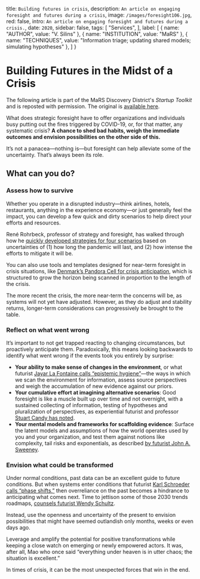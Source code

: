 
  title: `Building futures in crisis`,
  description: `An article on engaging foresight and futures during a crisis`,
  image: `/images/foresight106.jpg`,
  red: false,
  intro: `An article on engaging foresight and futures during a crisis.`,
  date: `2020`,
  sidebar: false,
  tags: [
    "Services",
  ],
  label: [
    {
      name: "AUTHOR",
      value: "V. Silins"
    },
    {
      name: "INSTITUTION",
      value: "MaRS"
    },
    {
      name: "TECHNIQUES",
      value: "Information triage; updating shared models; simulating hypotheses"
    },
  ]
}


# Building Futures in the Midst of a Crisis
The following article is part of the MaRS Discovery District's _Startup Toolkit_ and is reposted with permission. The original is [available here](https://learn.marsdd.com/article/covid-19-building-futures-in-the-midst-of-a-crisis/).

<Label meta={meta} />

What does strategic foresight have to offer organizations and individuals busy putting out the fires triggered by COVID-19, or, for that matter, any systematic crisis? **A chance to shed bad habits, weigh the immediate outcomes and envision possibilities on the other side of this.**

It’s not a panacea—nothing is—but foresight can help alleviate some of the uncertainty. That’s always been its role.

## What can you do?

### Assess how to survive

Whether you operate in a disrupted industry—think airlines, hotels, restaurants, anything in the experience economy—or just generally feel the impact, you can develop a few quick and dirty scenarios to help direct your efforts and resources.

René Rohrbeck, professor of strategy and foresight, has walked through how he [quickly developed strategies for four scenarios](https://www.linkedin.com/pulse/three-important-lessons-i-learned-business-covid-19-times-rohrbeck/) based on uncertainties of (1) how long the pandemic will last, and (2) how intense the efforts to mitigate it will be.

You can also use tools and templates designed for near-term foresight in crisis situations, like [Denmark’s Pandora Cell for crisis anticipation](https://www.oecd.org/governance/toolkit-on-risk-governance/goodpractices/page/denmarkspandoracellforcrisisanticipation.htm), which is structured to grow the horizon being scanned in proportion to the length of the crisis.

The more recent the crisis, the more near-term the concerns will be, as systems will not yet have adjusted. However, as they do adjust and stability returns, longer-term considerations can progressively be brought to the table.

### Reflect on what went wrong

It’s important to not get trapped reacting to changing circumstances, but proactively anticipate them. Paradoxically, this means looking backwards to identify what went wrong if the events took you entirely by surprise:

* **Your ability to make sense of changes in the environment**, or what futurist [Jayar La Fontaine calls “epistemic hygiene”](https://medium.com/@wildthought/covid-19-and-epistemic-hygiene-d14db1205f26)—the ways in which we scan the environment for information, assess source perspectives and weigh the accumulation of new evidence against our priors.
* **Your cumulative effort at imagining alternative scenarios**: Good foresight is like a muscle built up over time and not overnight, with a sustained collecting of information, testing of hypotheses and pluralization of perspectives, as experiential futurist and professor [Stuart Candy has noted](https://www.linkedin.com/pulse/when-reality-outruns-imagination-stuart-candy/).
* **Your mental models and frameworks for scaffolding evidence**: Surface the latent models and assumptions of how the world operates used by you and your organization, and test them against notions like complexity, tail risks and exponentials, as described [by futurist John A. Sweeney](https://medium.com/@aloha_futures/hot-take-v2-0-why-covid-19-is-and-is-not-a-black-swan-futures-foresight-and-a-new-old-metaphor-424ff59ddddb).

### Envision what could be transformed

Under normal conditions, past data can be an excellent guide to future conditions. But when systems enter conditions that futurist [Karl Schroeder calls “phase shifts,”](https://twitter.com/KarlSchroeder/status/1240686535814438912) then overreliance on the past becomes a hindrance to anticipating what comes next. Time to jettison some of those 2030 trends roadmaps, [counsels futurist Wendy Schultz](https://twitter.com/wendyinfutures/status/1239869134151827456).

Instead, use the openness and uncertainty of the present to envision possibilities that might have seemed outlandish only months, weeks or even days ago.

Leverage and amplify the potential for positive transformations while keeping a close watch on emerging or newly empowered actors. It was, after all, Mao who once said “everything under heaven is in utter chaos; the situation is excellent.”

In times of crisis, it can be the most unexpected forces that win in the end.


